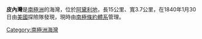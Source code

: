 {{unreferenced|time=2018-07-23T09:21:11+00:00}}
{{expand language|en}}
{{coord|66|43|S|140|17|E|display=title}}

'''皮內灣'''是[[南極洲|南極洲]]的海灣，位於[[阿黛利地|阿黛利地]]，長15公里、寬3.7公里，在1840年1月30日由[[美國|美國]]探險隊發現，現時由[[南極條約體系|南極條約體系]]管理。

{{DEFAULTSORT:Piner Bay}}
[[Category:南極洲海灣|Category:南極洲海灣]]

{{AdélieLand-geo-stub}}
